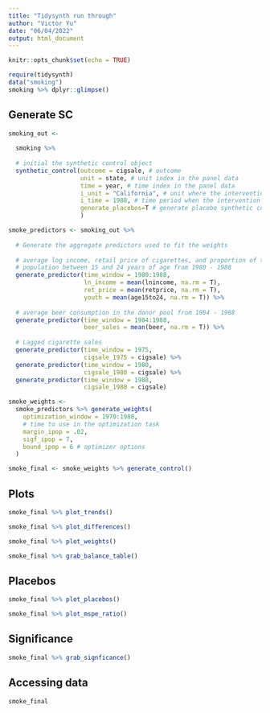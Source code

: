 ```yaml
---
title: "Tidysynth run through"
author: "Victor Yu"
date: "06/04/2022"
output: html_document
---
```


```r
knitr::opts_chunk$set(echo = TRUE)
```

```r
require(tidysynth)
data("smoking")
smoking %>% dplyr::glimpse()
```

## Generate SC

```r
smoking_out <-
  
  smoking %>%
  
  # initial the synthetic control object
  synthetic_control(outcome = cigsale, # outcome
                    unit = state, # unit index in the panel data
                    time = year, # time index in the panel data
                    i_unit = "California", # unit where the intervention occurred
                    i_time = 1988, # time period when the intervention occurred
                    generate_placebos=T # generate placebo synthetic controls (for inference)
                    )
```

```r
smoke_predictors <- smoking_out %>%
  
  # Generate the aggregate predictors used to fit the weights
  
  # average log income, retail price of cigarettes, and proportion of the
  # population between 15 and 24 years of age from 1980 - 1988
  generate_predictor(time_window = 1980:1988,
                     ln_income = mean(lnincome, na.rm = T),
                     ret_price = mean(retprice, na.rm = T),
                     youth = mean(age15to24, na.rm = T)) %>%
  
  # average beer consumption in the donor pool from 1984 - 1988
  generate_predictor(time_window = 1984:1988,
                     beer_sales = mean(beer, na.rm = T)) %>%
  
  # Lagged cigarette sales 
  generate_predictor(time_window = 1975,
                     cigsale_1975 = cigsale) %>%
  generate_predictor(time_window = 1980,
                     cigsale_1980 = cigsale) %>%
  generate_predictor(time_window = 1988,
                     cigsale_1988 = cigsale)
```

```r
smoke_weights <-
  smoke_predictors %>% generate_weights(
    optimization_window = 1970:1988,
    # time to use in the optimization task
    margin_ipop = .02,
    sigf_ipop = 7,
    bound_ipop = 6 # optimizer options
  )

```

```r
smoke_final <- smoke_weights %>% generate_control()
```

## Plots

```r
smoke_final %>% plot_trends()
```

```r
smoke_final %>% plot_differences()
```

```r
smoke_final %>% plot_weights()
```

```r
smoke_final %>% grab_balance_table()
```

## Placebos

```r
smoke_final %>% plot_placebos()
```

```r
smoke_final %>% plot_mspe_ratio()
```
## Significance

```r
smoke_final %>% grab_signficance()
```

## Accessing data

```r
smoke_final
```

